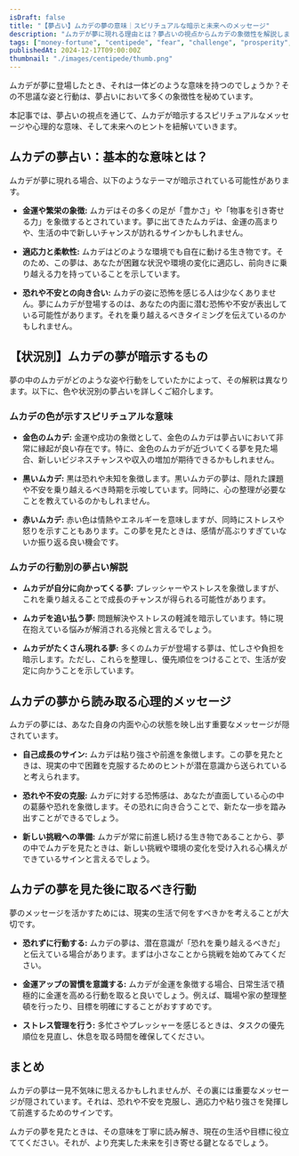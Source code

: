 ```yaml
---
isDraft: false
title: "【夢占い】ムカデの夢の意味｜スピリチュアルな暗示と未来へのメッセージ"
description: "ムカデが夢に現れる理由とは？夢占いの視点からムカデの象徴性を解説します。金運や繁栄、恐れの克服、新しい挑戦へのメッセージについて詳しくご紹介します。"
tags: ["money-fortune", "centipede", "fear", "challenge", "prosperity", "stress", "growth", "energy"]
publishedAt: 2024-12-17T09:00:00Z
thumbnail: "./images/centipede/thumb.png"
---
```


ムカデが夢に登場したとき、それは一体どのような意味を持つのでしょうか？その不思議な姿と行動は、夢占いにおいて多くの象徴性を秘めています。

本記事では、夢占いの視点を通じて、ムカデが暗示するスピリチュアルなメッセージや心理的な意味、そして未来へのヒントを紐解いていきます。

<TableOfContents />

<AdUnit />

## ムカデの夢占い：基本的な意味とは？

ムカデが夢に現れる場合、以下のようなテーマが暗示されている可能性があります。

- <strong>金運や繁栄の象徴:</strong>
  ムカデはその多くの足が「豊かさ」や「物事を引き寄せる力」を象徴するとされています。夢に出てきたムカデは、金運の高まりや、生活の中で新しいチャンスが訪れるサインかもしれません。

- <strong>適応力と柔軟性:</strong>
  ムカデはどのような環境でも自在に動ける生き物です。そのため、この夢は、あなたが困難な状況や環境の変化に適応し、前向きに乗り越える力を持っていることを示しています。

- <strong>恐れや不安との向き合い:</strong>
  ムカデの姿に恐怖を感じる人は少なくありません。夢にムカデが登場するのは、あなたの内面に潜む恐怖や不安が表出している可能性があります。それを乗り越えるべきタイミングを伝えているのかもしれません。

<AdUnit />

## 【状況別】ムカデの夢が暗示するもの

夢の中のムカデがどのような姿や行動をしていたかによって、その解釈は異なります。以下に、色や状況別の夢占いを詳しくご紹介します。

### ムカデの色が示すスピリチュアルな意味

- <strong>金色のムカデ:</strong>
  金運や成功の象徴として、金色のムカデは夢占いにおいて非常に縁起が良い存在です。特に、金色のムカデが近づいてくる夢を見た場合、新しいビジネスチャンスや収入の増加が期待できるかもしれません。

- <strong>黒いムカデ:</strong>
  黒は恐れや未知を象徴します。黒いムカデの夢は、隠れた課題や不安を乗り越えるべき時期を示唆しています。同時に、心の整理が必要なことを教えているのかもしれません。

- <strong>赤いムカデ:</strong>
  赤い色は情熱やエネルギーを意味しますが、同時にストレスや怒りを示すこともあります。この夢を見たときは、感情が高ぶりすぎていないか振り返る良い機会です。

### ムカデの行動別の夢占い解説

- <strong>ムカデが自分に向かってくる夢:</strong>
  プレッシャーやストレスを象徴しますが、これを乗り越えることで成長のチャンスが得られる可能性があります。

- <strong>ムカデを追い払う夢:</strong>
  問題解決やストレスの軽減を暗示しています。特に現在抱えている悩みが解消される兆候と言えるでしょう。

- <strong>ムカデがたくさん現れる夢:</strong>
  多くのムカデが登場する夢は、忙しさや負担を暗示します。ただし、これらを整理し、優先順位をつけることで、生活が安定に向かうことを示しています。

<AdUnit />

## ムカデの夢から読み取る心理的メッセージ

ムカデの夢には、あなた自身の内面や心の状態を映し出す重要なメッセージが隠されています。

- <strong>自己成長のサイン:</strong>
  ムカデは粘り強さや前進を象徴します。この夢を見たときは、現実の中で困難を克服するためのヒントが潜在意識から送られていると考えられます。

- <strong>恐れや不安の克服:</strong>
  ムカデに対する恐怖感は、あなたが直面している心の中の葛藤や恐れを象徴します。その恐れに向き合うことで、新たな一歩を踏み出すことができるでしょう。

- <strong>新しい挑戦への準備:</strong>
  ムカデが常に前進し続ける生き物であることから、夢の中でムカデを見たときは、新しい挑戦や環境の変化を受け入れる心構えができているサインと言えるでしょう。

<AdUnit />

## ムカデの夢を見た後に取るべき行動

夢のメッセージを活かすためには、現実の生活で何をすべきかを考えることが大切です。

- <strong>恐れずに行動する:</strong>
  ムカデの夢は、潜在意識が「恐れを乗り越えるべきだ」と伝えている場合があります。まずは小さなことから挑戦を始めてみてください。

- <strong>金運アップの習慣を意識する:</strong>
  ムカデが金運を象徴する場合、日常生活で積極的に金運を高める行動を取ると良いでしょう。例えば、職場や家の整理整頓を行ったり、目標を明確にすることがおすすめです。

- <strong>ストレス管理を行う:</strong>
  多忙さやプレッシャーを感じるときは、タスクの優先順位を見直し、休息を取る時間を確保してください。

<AdUnit />

## まとめ

ムカデの夢は一見不気味に思えるかもしれませんが、その裏には重要なメッセージが隠されています。それは、恐れや不安を克服し、適応力や粘り強さを発揮して前進するためのサインです。

ムカデの夢を見たときは、その意味を丁寧に読み解き、現在の生活や目標に役立ててください。それが、より充実した未来を引き寄せる鍵となるでしょう。
